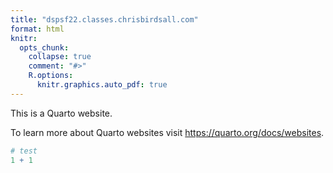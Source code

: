 ```yaml
---
title: "dspsf22.classes.chrisbirdsall.com"
format: html
knitr:
  opts_chunk: 
    collapse: true
    comment: "#>" 
    R.options:
      knitr.graphics.auto_pdf: true
---
```


This is a Quarto website.

To learn more about Quarto websites visit <https://quarto.org/docs/websites>.

```r
# test
1 + 1
```
